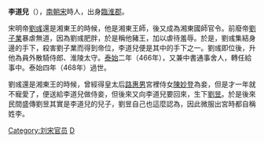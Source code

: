 '''李道兒'''（{{bd|5世纪|？|468年||catIdx=L}}），[[南朝宋|南朝宋]]時人，出身[[臨淮郡|臨淮郡]]。

宋明帝[[劉彧|劉彧]]還是湘東王的時候，他是湘東王師，後又成為湘東國師官令。前廢帝[[劉子業|劉子業]]暴虐無道，因為劉彧肥胖，於是稱他豬王，加以虐待羞辱。於是，劉彧集結身邊的手下，殺害劉子業而得到帝位，李道兒便是其中的手下之一。劉彧即位後，升他為員外散騎侍郎、淮陵太守。[[泰始_(刘宋)|泰始]]二年（466年），又兼中書通事舍人，轉任給事中。泰始四年（468年）過世。

劉彧還是湘東王的時候，曾經得皇太后[[路惠男|路惠男]]宮裡侍女[[陳妙登|陳妙登]]為妾，但是才一年就不寵愛了，便送給李道兒做侍妾，但後來又向李道兒要回來，生下[[劉昱|劉昱]]。於是後來民間盛傳劉昱其實是李道兒的兒子，劉昱自己也這麼認為，因此微服出宮時都自稱姓李。

[[Category:刘宋官员|Category:刘宋官员]]
[[Category:李姓|D]]
